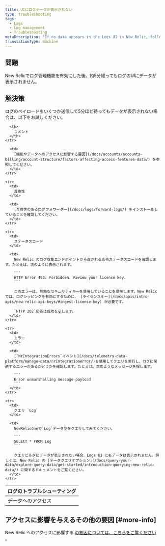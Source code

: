 ```yaml
---
title: UIにログデータが表示されない
type: troubleshooting
tags:
  - Logs
  - Log management
  - Troubleshooting
metaDescription: 'If no data appears in the Logs UI in New Relic, follow these troubleshooting tips.'
translationType: machine
---
```


## 問題

New Relicでログ管理機能を有効にした後、約5分経ってもログのUIにデータが表示されません。

## 解決策

ログのペイロードをいくつか送信して5分ほど待ってもデータが表示されない場合は、以下をお試しください。

<table>
  <thead>
    <tr>
      <th>
        ログのトラブルシューティング
      </th>

      <th>
        コメント
      </th>
    </tr>
  </thead>

  <tbody>
    <tr>
      <td>
        データへのアクセス
      </td>

      <td>
        [機能やデータへのアクセスに影響する要因](/docs/accounts/accounts-billing/account-structure/factors-affecting-access-features-data/) を参照してください。
      </td>
    </tr>

    <tr>
      <td>
        互換性
      </td>

      <td>
        [互換性のあるログフォワーダー](/docs/logs/forward-logs/) をインストールしていることを確認してください。
      </td>
    </tr>

    <tr>
      <td>
        ステータスコード
      </td>

      <td>
        New Relic のログ収集エンドポイントから返される応答ステータスコードを確認します。たとえば、次のように表示されます。

        ```
        HTTP Error 403: Forbidden. Review your license key.
        ```

        このエラーは、無効なセキュリティキーを使用していることを意味します。New Relicでは、ログシッピングを有効にするために、 [ライセンスキー](/docs/apis/intro-apis/new-relic-api-keys/#ingest-license-key) が必要です。

        `HTTP 202`応答は成功を示します。
      </td>
    </tr>

    <tr>
      <td>
        エラー
      </td>

      <td>
        [`NrIntegrationErrors`イベント](/docs/telemetry-data-platform/manage-data/nrintegrationerror/)を使用してクエリを実行し、ログに関連するエラーがあるかどうかを確認します。たとえば、次のようなメッセージを探します。

        ```
        Error unmarshalling message payload
        ```
      </td>
    </tr>

    <tr>
      <td>
        クエリ `Log`
      </td>

      <td>
        NewRelicOneで`Log`データ型をクエリしてみてください。

        ```
        SELECT * FROM Log
        ```

        クエリビルダにデータが表示されない場合、Logs UI にもデータは表示されません。詳しくは、New Relic の [データクエリオプション](/docs/query-your-data/explore-query-data/get-started/introduction-querying-new-relic-data/) に関するドキュメントをご覧ください。
      </td>
    </tr>
  </tbody>
</table>

## アクセスに影響を与えるその他の要因 [#more-info]

New Relic へのアクセスに影響する [の要因については、こちらをご覧ください](/docs/accounts/accounts-billing/general-account-settings/factors-affecting-access-features-data) 。